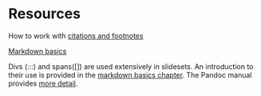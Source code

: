 # Resources

How to work with [citations and footnotes](https://quarto.org/docs/authoring/footnotes-and-citations.html)

[Markdown basics](https://quarto.org/docs/authoring/markdown-basics.html)

Divs (:::) and spans([]) are used extensively in slidesets.  An introduction to their use is provided in the [markdown basics chapter](https://quarto.org/docs/authoring/markdown-basics.html#divs-and-spans). The Pandoc manual provides [more detail](https://pandoc.org/MANUAL.html#divs-and-spans).